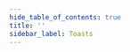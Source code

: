 ```yaml
---
hide_table_of_contents: true
title: ''
sidebar_label: Toasts
---
```




<Grid container spacing={6}>
  <PageHeader 
    title='Toasts'
    subtitle='Smoking tostify notifications.'
    href='https://github.com/fkhadra/react-toastify'
  />
  <Grid item xs={12} sm={6} md={4}>
    <CardSnippet
      code={SourceCodeToastsBlank}
    >
      <ToastsBlank />
    </CardSnippet>
  </Grid>
  <Grid item xs={12} sm={6} md={4}>
    <CardSnippet
      code={SourceCodeToastsMultiLine}
    >
      <ToastsMultiLine />
    </CardSnippet>
  </Grid>
  <Grid item xs={12} sm={6} md={4}>
    <CardSnippet
      code={SourceCodeToastsSuccess}
    >
      <ToastsSuccess />
    </CardSnippet>
  </Grid>
  <Grid item xs={12} sm={6} md={4}>
    <CardSnippet
      code={SourceCodeToastsError}
    >
      <ToastsError />
    </CardSnippet>
  </Grid>
  <Grid item xs={12} sm={6} md={4}>
    <CardSnippet
      code={SourceCodeToastsPromise}
    >
      <ToastsPromise />
    </CardSnippet>
  </Grid>
  <Grid item xs={12} sm={6} md={4}>
    <CardSnippet
      code={SourceCodeToastsEmoji}
    >
      <ToastsEmoji />
    </CardSnippet>
  </Grid>
  <Grid item xs={12} sm={6} md={4}>
    <CardSnippet
      code={SourceCodeToastsThemed}
    >
      <ToastsThemed />
    </CardSnippet>
  </Grid>
  <Grid item xs={12} sm={6} md={4}>
    <CardSnippet
      code={SourceCodeToastsCustom}
    >
      <ToastsCustom />
    </CardSnippet>
  </Grid>
  <Grid item xs={12} sm={6} md={4}>
    <CardSnippet
      code={SourceCodeToastsCustomPosition}
    >
      <ToastsCustomPosition />
    </CardSnippet>
  </Grid>
  <Grid item xs={12} sm={6} md={4}>
    <CardSnippet
      code={SourceCodeToastsProgrammatically}
    >
      <ToastsProgrammatically />
    </CardSnippet>
  </Grid>
  <Grid item xs={12} sm={6} md={4}>
    <CardSnippet
      code={SourceCodeToastsPreventDuplicate}
    >
      <ToastsPreventDuplicate />
    </CardSnippet>
  </Grid>
  <Grid item xs={12} sm={6} md={4}>
    <CardSnippet
        code={SourceCodeToastsFlip}
    >
      <ToastsFlip />
    </CardSnippet>
  </Grid>
</Grid>